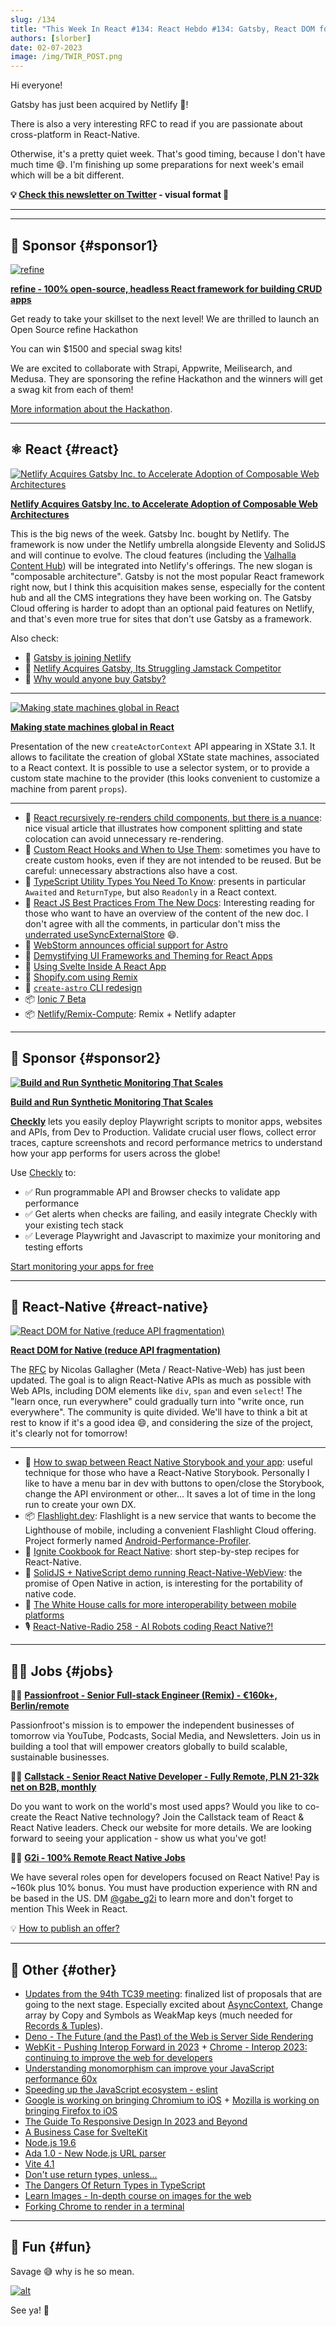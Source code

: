```yaml
---
slug: /134
title: "This Week In React #134: React Hebdo #134: Gatsby, React DOM for Native, XState, Flashlight, re-renders, Custom Hooks, Ignite Cookbook..."
authors: [slorber]
date: 02-07-2023
image: /img/TWIR_POST.png
---
```


Hi everyone!

Gatsby has just been acquired by Netlify 🤯!

There is also a very interesting RFC to read if you are passionate about cross-platform in React-Native.

Otherwise, it's a pretty quiet week. That's good timing, because I don't have much time 😄. I'm finishing up some preparations for next week's email which will be a bit different.

<!-- truncate -->

**💡 [Check this newsletter on Twitter](https://slo.im/thread) - visual format 🎨**

---


<Support />

---

## 💸 Sponsor {#sponsor1}

[![refine](/emails/issues/132/refine.png)](https://github.com/refinedev/refine)

[**refine - 100% open-source, headless React framework for building CRUD apps**](https://github.com/refinedev/refine)

Get ready to take your skillset to the next level! We are thrilled to launch an Open Source refine Hackathon

You can win $1500 and special swag kits!

We are excited to collaborate with Strapi, Appwrite, Meilisearch, and Medusa. They are sponsoring the refine Hackathon and the winners will get a swag kit from each of them!

[More information about the Hackathon](https://s.refine.dev/hackathon).

---

## ⚛️ React {#react}

[![Netlify Acquires Gatsby Inc. to Accelerate Adoption of Composable Web Architectures](/emails/issues/134/netlify-gatsby.jpg)](https://www.netlify.com/press/netlify-acquires-gatsby-inc-to-accelerate-adoption-of-composable-web-architectures/)

**[Netlify Acquires Gatsby Inc. to Accelerate Adoption of Composable Web Architectures](https://www.netlify.com/press/netlify-acquires-gatsby-inc-to-accelerate-adoption-of-composable-web-architectures/)**

This is the big news of the week. Gatsby Inc. bought by Netlify. The framework is now under the Netlify umbrella alongside Eleventy and SolidJS and will continue to evolve. The cloud features (including the [Valhalla Content Hub](https://www.gatsbyjs.com/products/valhalla-content-hub/)) will be integrated into Netlify's offerings. The new slogan is "composable architecture". Gatsby is not the most popular React framework right now, but I think this acquisition makes sense, especially for the content hub and all the CMS integrations they have been working on. The Gatsby Cloud offering is harder to adopt than an optional paid features on Netlify, and that's even more true for sites that don't use Gatsby as a framework.

Also check:

- 📜 [Gatsby is joining Netlify](https://www.gatsbyjs.com/blog/gatsby-is-joining-netlify/)
- 📜 [Netlify Acquires Gatsby, Its Struggling Jamstack Competitor](https://thenewstack.io/netlify-acquires-gatsby-its-struggling-jamstack-competitor/)
- 🎥 [Why would anyone buy Gatsby?](https://www.youtube.com/watch?v=5HE6FcOpit8)

---

[![Making state machines global in React](/emails/issues/134/xstate.jpg)](https://stately.ai/blog/making-state-machines-global-in-react)

**[Making state machines global in React](https://stately.ai/blog/making-state-machines-global-in-react)**

Presentation of the new `createActorContext` API appearing in XState 3.1. It allows to facilitate the creation of global XState state machines, associated to a React context. It is possible to use a selector system, or to provide a custom state machine to the provider (this looks convenient to customize a machine from parent `props`).

---

- 📜 [React recursively re-renders child components, but there is a nuance](https://alexsidorenko.com/blog/react-render-children-prop/): nice visual article that illustrates how component splitting and state colocation can avoid unnecessary re-rendering.
- 📜 [Custom React Hooks and When to Use Them](https://thoughtbot.com/blog/custom-react-hooks): sometimes you have to create custom hooks, even if they are not intended to be reused. But be careful: unnecessary abstractions also have a cost.
- 📜 [TypeScript Utility Types You Need To Know](https://www.builder.io/blog/utility-types): presents in particular `Awaited` and `ReturnType`, but also `Readonly` in a React context.
- 📜 [React JS Best Practices From The New Docs](https://sebastiancarlos.com/react-js-best-practices-from-the-new-docs-1c65570e785d): Interesting reading for those who want to have an overview of the content of the new doc. I don't agree with all the comments, in particular don't miss the [underrated useSyncExternalStore](https://thisweekinreact.com/articles/useSyncExternalStore-the-underrated-react-api) 😄.
- 📜 [WebStorm announces official support for Astro](https://astro.build/blog/astro-webstorm-support/)
- 📜 [Demystifying UI Frameworks and Theming for React Apps](https://www.velotio.com/engineering-blog/demystifying-ui-frameworks-and-theming-for-react-apps)
- 🎥 [Using Svelte Inside A React App](https://www.youtube.com/watch?v=FrusJNycQvk)
- 👀 [Shopify.com using Remix](https://twitter.com/remix_run/status/1622666016135475200)
- 👀 [`create-astro` CLI redesign](https://twitter.com/n_moore/status/1621524815550074880)
- 📦 [Ionic 7 Beta](https://ionic.io/blog/announcing-the-ionic-7-beta)
- 📦 [Netlify/Remix-Compute](https://github.com/netlify/remix-compute): Remix + Netlify adapter

<SubscribeFormEmbed />

---

## 💸 Sponsor {#sponsor2}

**[![Build and Run Synthetic Monitoring That Scales](/emails/issues/134/checkly.jpg)](https://www.checklyhq.com/?utm_medium=email&utm_source=newsletter&utm_campaign=this-week-in-react-february)**

**[Build and Run Synthetic Monitoring That Scales](https://www.checklyhq.com/?utm_medium=email&utm_source=newsletter&utm_campaign=this-week-in-react-february)**

**[Checkly](https://www.checklyhq.com/?utm_medium=email&utm_source=newsletter&utm_campaign=this-week-in-react-february)** lets you easily deploy Playwright scripts to monitor apps, websites and APIs, from Dev to Production. Validate crucial user flows, collect error traces, capture screenshots and record performance metrics to understand how your app performs for users across the globe!

Use [Checkly](https://www.checklyhq.com/?utm_medium=email&utm_source=newsletter&utm_campaign=this-week-in-react-february) to:

- ✅ Run programmable API and Browser checks to validate app performance
- ✅ Get alerts when checks are failing, and easily integrate Checkly with your existing tech stack
- ✅ Leverage Playwright and Javascript to maximize your monitoring and testing efforts

[Start monitoring your apps for free](https://www.checklyhq.com/?utm_medium=email&utm_source=newsletter&utm_campaign=this-week-in-react-february)

---

## 📱 React-Native {#react-native}

[![React DOM for Native (reduce API fragmentation)](/emails/issues/134/rn-web.jpg)](https://github.com/necolas/discussions-and-proposals/blob/reduce-fragmentation/proposals/0000-reduce-fragmentation.md6)

**[React DOM for Native (reduce API fragmentation)](https://github.com/necolas/discussions-and-proposals/blob/reduce-fragmentation/proposals/0000-reduce-fragmentation.md6)**

The [RFC](https://github.com/react-native-community/discussions-and-proposals/pull/496) by Nicolas Gallagher (Meta / React-Native-Web) has just been updated. The goal is to align React-Native APIs as much as possible with Web APIs, including DOM elements like `div`, `span` and even `select`! The "learn once, run everywhere" could gradually turn into "write once, run everywhere". The community is quite divided. We'll have to think a bit at rest to know if it's a good idea 😄, and considering the size of the project, it's clearly not for tomorrow!

---

- 📜 [How to swap between React Native Storybook and your app](https://dev.to/dannyhw/how-to-swap-between-react-native-storybook-and-your-app-p3o): useful technique for those who have a React-Native Storybook. Personally I like to have a menu bar in dev with buttons to open/close the Storybook, change the API environment or other... It saves a lot of time in the long run to create your own DX.
- 📦 [Flashlight.dev](https://flashlight.dev/): Flashlight is a new service that wants to become the Lighthouse of mobile, including a convenient Flashlight Cloud offering. Project formerly named [Android-Performance-Profiler](https://twitter.com/almouro/status/1622588283740880897).
- 📖 [Ignite Cookbook for React Native](https://twitter.com/ir_ignite/status/1621202420704620544): short step-by-step recipes for React-Native.
- 🎨 [SolidJS + NativeScript demo running React-Native-WebView](https://twitter.com/ammarahm_ed/status/1622259723729764354): the promise of Open Native in action, is interesting for the portability of native code.
- 👀 [The White House calls for more interoperability between mobile platforms](https://twitter.com/JI/status/1620948253381632000)
- 🎙️ [React-Native-Radio 258 - AI Robots coding React Native?!](https://reactnativeradio.com/episodes/r258-robots-coding-react-native)

---

## 🧑‍💻 Jobs {#jobs}

🧑‍💼 [**Passionfroot - Senior Full-stack Engineer (Remix) - €160k+, Berlin/remote**](https://passionfroot.recruitee.com/o/senior-fullstack-engineer)

Passionfroot's mission is to empower the independent businesses of tomorrow via YouTube, Podcasts, Social Media, and Newsletters. Join us in building a tool that will empower creators globally to build scalable, sustainable businesses.

🧑‍💼 [**Callstack - Senior React Native Developer - Fully Remote, PLN 21-32k net on B2B, monthly**](https://www.callstack.com/senior-react-native-developer)

Do you want to work on the world's most used apps? Would you like to co-create the React Native technology? Join the Callstack team of React & React Native leaders. Check our website for more details. We are looking forward to seeing your application - show us what you've got!

🧑‍💼 [**G2i - 100% Remote React Native Jobs**](https://twitter.com/gabe_g2i/status/1563204813881425926?s=20&t=ArRLC77BpRwXXCdx8fnUqw)

We have several roles open for developers focused on React Native! Pay is ~160k plus 10% bonus. You must have production experience with RN and be based in the US. DM [@gabe_g2i](https://twitter.com/gabe_g2i) to learn more and don't forget to mention This Week in React.

💡 [How to publish an offer?](https://thisweekinreact.com/sponsor)

---

## 🔀 Other {#other}

- [Updates from the 94th TC39 meeting](https://dev.to/hemanth/updates-from-the-94th-tc39-meeting-48mb): finalized list of proposals that are going to the next stage. Especially excited about [AsyncContext](https://twitter.com/sebastienlorber/status/1620391460679065601), Change array by Copy and Symbols as WeakMap keys (much needed for [Records & Tuples](https://sebastienlorber.com/records-and-tuples-for-react)).
- [Deno - The Future (and the Past) of the Web is Server Side Rendering](https://deno.com/blog/the-future-and-past-is-server-side-rendering)
- [WebKit - Pushing Interop Forward in 2023](https://webkit.org/blog/13706/interop-2023/) + [Chrome - Interop 2023: continuing to improve the web for developers](https://web.dev/interop-2023/)
- [Understanding monomorphism can improve your JavaScript performance 60x](https://twitter.com/mhevery/status/1622499229813047296)
- [Speeding up the JavaScript ecosystem - eslint](https://marvinh.dev/blog/speeding-up-javascript-ecosystem-part-3/)
- [Google is working on bringing Chromium to iOS](https://twitter.com/OpenWebAdvocacy/status/1621653519274246144) + [Mozilla is working on bringing Firefox to iOS](https://twitter.com/OpenWebAdvocacy/status/1622898924775415808)
- [The Guide To Responsive Design In 2023 and Beyond](https://ishadeed.com/article/responsive-design/)
- [A Business Case for SvelteKit](https://elliscs.hashnode.dev/a-business-case-for-sveltekit)
- [Node.js 19.6](https://twitter.com/ruyadorno/status/1621186886470361093)
- [Ada 1.0 - New Node.js URL parser](https://twitter.com/nodejs/status/1622707746716917761)
- [Vite 4.1](https://twitter.com/vite_js/status/1621149774627094535)
- [Don't use return types, unless...](https://www.youtube.com/watch?v=nwSe95uFN8E)
- [The Dangers Of Return Types in TypeScript](https://www.youtube.com/watch?v=I6V2FkW1ozQ)
- [Learn Images - In-depth course on images for the web](https://web.dev/learn/images/)
- [Forking Chrome to render in a terminal](https://fathy.fr/carbonyl)

---

## 🤭 Fun {#fun}

Savage 😅 why is he so mean.

[![alt](/emails/issues/134/meme.png)](https://twitter.com/ThePrimeagen/status/1620827474681827333)

See ya! 👋
